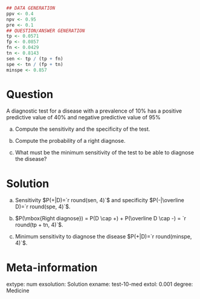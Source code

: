 
```r
## DATA GENERATION
ppv <- 0.4
npv <- 0.95
pre <- 0.1
## QUESTION/ANSWER GENERATION
tp <- 0.0571
fp <- 0.0857
fn <- 0.0429
tn <- 0.8143
sen <- tp / (tp + fn)
spe <- tn / (fp + tn)
minspe <- 0.857
```

Question
========
A diagnostic test for a disease with a prevalence of 10% has a positive predictive value of 40% and negative predictive value of 95%


a. Compute the sensitivity and the specificity of the test.

a. Compute the probability of a right diagnose.

a. What must be the minimum sensitivity of the test to be able to diagnose the disease? 

Solution
========

a. Sensitivity $P(+|D)=`r round(sen, 4)`$ and specificity $P(-|\overline D)=`r round(spe, 4)`$.

a. $P(\mbox{Right diagnose}) = P(D \cap +) + P(\overline D \cap -) = `r round(tp + tn, 4)`$.

a. Minimum sensitivity to diagnose the disease $P(+|D)=`r round(minspe, 4)`$.


Meta-information 
================
extype: num
exsolution: Solution
exname: test-10-med
extol: 0.001
degree: Medicine
 
  

